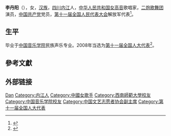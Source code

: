 {{Otheruses|other=名为李丹阳的其他人物|李丹阳}}

'''李丹阳'''（{{bd|1965年||}}），女，[[汉族|汉族]]，[[四川|四川]][[内江|内江]]人，[[中华人民共和国|中华人民共和国]][[女高音|女高音]]歌唱家，[[二炮歌舞团|二炮歌舞团]]演员，[[中国共产党|中国共产党]]党员，[[第十一届全国人民代表大会|第十一届全国人民代表大会]]解放军代表<ref>{{cite web|author=新华网|title=第十一届全国人大代表|url=http://news.xinhuanet.com/ziliao/2008-03/03/content_7708230.htm?node=36628|publisher=新华网|accessdate=2014-01-07|archive-date=2014-01-10|archive-url=https://web.archive.org/web/20140110211415/http://news.xinhuanet.com/ziliao/2008-03/03/content_7708230.htm?node=36628|dead-url=no}}</ref>。

== 生平 ==
毕业于[[中国音乐学院|中国音乐学院]]民族声乐专业。2008年当选为[[第十一届全国人大代表|第十一届全国人大代表]]<ref>{{cite news|title=全国人大代表信息-李丹阳|url= http://210.82.31.1:8084/delegate/viewDelegate.action?dbid=112815|accessdate=2013-04-05|newspaper=全国人大网|archive-url=https://web.archive.org/web/20140527234025/http://www.npc.gov.cn/delegate/viewDelegate.action?dbid=112815|archive-date=2014-05-27|dead-url=yes}}</ref>。

== 參考文獻 ==
{{reflist}}

== 外部链接 ==
{{Navboxes
| title  = 李丹阳在[[中国文艺志愿者协会|中国文艺志愿者协会]]的职务
| list1  =
{{中国文艺志愿者协会第一届理事会}}
{{中国文艺志愿者协会第二届理事会}}
}}

{{Authority control}}
{{DEFAULTSORT:Li, Danyang}}
[[Category:李姓|Dan]]
[[Category:内江人|Category:内江人]]
[[Category:中國女歌手|Category:中國女歌手]]
[[Category:西南師範大學校友|Category:西南師範大學校友]]
[[Category:中国音乐学院校友|Category:中国音乐学院校友]]
[[Category:中国文艺志愿者协会副主席|Category:中国文艺志愿者协会副主席]]
[[Category:第十一届全国人大代表|Category:第十一届全国人大代表]]